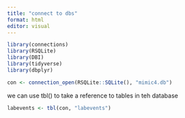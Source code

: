 ```yaml
---
title: "connect to dbs"
format: html
editor: visual
---
```


```r
library(connections)
library(RSQLite)
library(DBI)
library(tidyverse)
library(dbplyr)

con <- connection_open(RSQLite::SQLite(), "mimic4.db")
```

we can use tbl() to take a reference to tables in teh database

```r
labevents <- tbl(con, "labevents")
```
